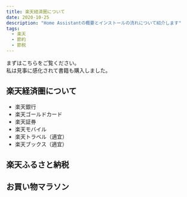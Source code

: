 ```yaml
---
title: 楽天経済圏について
date: 2020-10-25
description: "Home Assistantの概要とインストールの流れについて紹介します"
tags:
  - 楽天
  - 節約
  - 節税
---
```



まずはこちらをご覧ください。  
私は見事に感化されて書籍も購入しました。

<MyYoutube videoId="8rV9hiNxxXc" />

<RakutenAffiliate
  url="https://hb.afl.rakuten.co.jp/ichiba/1ca17d3a.33989a60.1ca17d3b.43e892f0/?pc=https%3A%2F%2Fitem.rakuten.co.jp%2Fbook%2F16310040%2F&link_type=picttext&ut=eyJwYWdlIjoiaXRlbSIsInR5cGUiOiJwaWN0dGV4dCIsInNpemUiOiIyNDB4MjQwIiwibmFtIjoxLCJuYW1wIjoicmlnaHQiLCJjb20iOjEsImNvbXAiOiJkb3duIiwicHJpY2UiOjEsImJvciI6MSwiY29sIjoxLCJiYnRuIjoxLCJwcm9kIjowLCJhbXAiOmZhbHNlfQ%3D%3D"
  title="本当の自由を手に入れる　お金の大学 [ 両＠リベ大学長 ]"
  imgurl="https://hbb.afl.rakuten.co.jp/hgb/1ca17d3a.33989a60.1ca17d3b.43e892f0/?me_id=1213310&item_id=19998659&pc=https%3A%2F%2Fthumbnail.image.rakuten.co.jp%2F%400_mall%2Fbook%2Fcabinet%2F8786%2F9784023318786.jpg%3F_ex%3D240x240&s=240x240&t=picttext"
  value="価格：1540円（税込、送料無料)"
  value_date="(2020/10/25時点)"
/>

## 楽天経済圏について

- 楽天銀行
- 楽天ゴールドカード
- 楽天証券
- 楽天モバイル
- 楽天トラベル（適宜）
- 楽天ブックス（適宜）

## 楽天ふるさと納税

## お買い物マラソン
